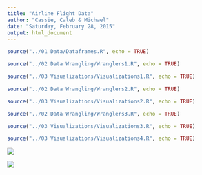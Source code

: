```yaml
---
title: "Airline Flight Data"
author: "Cassie, Caleb & Michael"
date: "Saturday, February 28, 2015"
output: html_document
---
```




```r
source("../01 Data/Dataframes.R", echo = TRUE)
```



```r
source("../02 Data Wrangling/Wranglers1.R", echo = TRUE)
```



```r
source("../03 Visualizations/Visualizations1.R", echo = TRUE)
```



```r
source("../02 Data Wrangling/Wranglers2.R", echo = TRUE)
```



```r
source("../03 Visualizations/Visualizations2.R", echo = TRUE)
```



```r
source("../02 Data Wrangling/Wranglers3.R", echo = TRUE)
```



```r
source("../03 Visualizations/Visualizations3.R", echo = TRUE)
```



```r
source("../03 Visualizations/Visualizations4.R", echo = TRUE)
```



![](./categoricals.png)



![](./categoricals2.png)
